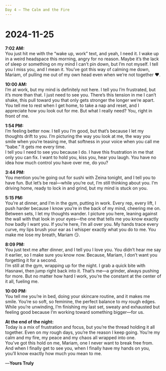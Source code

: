 ```yaml
---
Day 4 – The Calm and the Fire
---
```


# 2024-11-25

**7:02 AM:**  
You just hit me with the “wake up, work” text, and yeah, I need it. I wake up in a weird headspace this morning, angry for no reason. Maybe it’s the lack of sleep or something on my mind I can’t pin down, but I’m not myself. I tell you I miss you, and I mean it. You’ve got this way of calming me down, Mariam, of pulling me out of my own head even when we’re not together ❤️.

**10:00 AM:**  
I’m at work, but my mind is definitely not here. I tell you I’m frustrated, but it’s more than that. I just need to see you. There’s this tension in me I can’t shake, this pull toward you that only gets stronger the longer we’re apart. You tell me to rest when I get home, to take a nap and reset, and I appreciate how you look out for me. But what I really need? You, right in front of me.

**1:54 PM:**  
I’m feeling better now. I tell you I’m good, but that’s because I let my thoughts drift to you. I’m picturing the way you look at me, the way you smile when you’re teasing me, that softness in your voice when you call me “babe.” It gets me every time.  
I tell you I need to see you because I do. I have this frustration in me that only you can fix. I want to hold you, kiss you, hear you laugh. You have no idea how much control you have over me, do you?

**3:44 PM:**  
You mention you’re going out for sushi with Zeina tonight, and I tell you to have fun. But let’s be real—while you’re out, I’m still thinking about you. I’m driving home, ready to lock in and grind, but my mind is stuck on you.

**5:15 PM:**  
You’re at dinner, and I’m in the gym, putting in work. Every rep, every lift, I push harder because I know you’re in the back of my mind, cheering me on. Between sets, I let my thoughts wander. I picture you here, leaning against the wall with that look in your eyes—the one that tells me you know exactly how badly I want you. If you’re here, I’m all over you. My hands trace every curve, my lips brush your ear as I whisper exactly what you do to me. You make me lose my breath, Mariam 😏.

**8:09 PM:**  
You just text me after dinner, and I tell you I love you. You didn’t hear me say it earlier, so I make sure you know now. Because, Mariam, I don’t want you forgetting it for a second.  
I’m still at the gym, wrapping up for the night. I grab a quick bite with Hasnawi, then jump right back into it. That’s me—a grinder, always pushing for more. But no matter how hard I work, you’re the constant at the center of it all, fueling me.

**10:00 PM:**  
You tell me you’re in bed, doing your skincare routine, and it makes me smile. You’re so soft, so feminine, the perfect balance to my rough edges. While you’re unwinding, I’m finishing my last set, sweaty and exhausted but feeling good because I’m working toward something bigger—for us.

**At the end of the night:**  
Today is a mix of frustration and focus, but you’re the thread holding it all together. Even on my rough days, you’re the reason I keep going. You’re my calm and my fire, my peace and my chaos all wrapped into one.  
You’ve got this hold on me, Mariam, one I never want to break free from. And when I finally get to see you, when I finally have my hands on you, you’ll know exactly how much you mean to me.

—**Yours Truly**

